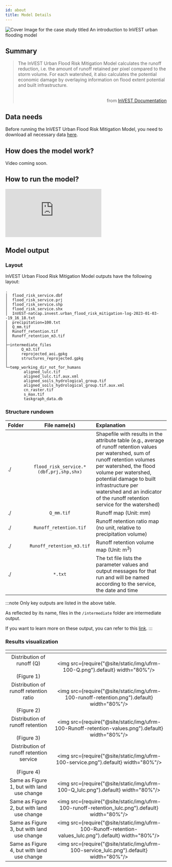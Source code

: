 ```yaml
---
id: about
title: Model Details
---
```


![Cover Image for the case study titled `An introduction to InVEST urban flooding model`](../../static/img/banner-image-invest-flooding.png)


## Summary

> The InVEST Urban Flood Risk Mitigation Model calculates the runoff reduction, i.e. the amount of runoff retained per pixel compared to the storm volume. For each watershed, it also calculates the potential economic damage by overlaying information on flood extent potential and built infrastructure. <br /> <br /> <p align="right">from [InVEST Documentation](https://invest-userguide.readthedocs.io/en/latest/urban_flood_mitigation.html)</p>

## Data needs

Before running the InVEST Urban Flood Risk Mitigation Model, you need to download all necessary data [here](./Data-InVEST-Urban-Flooding.mdx).

## How does the model work?
Video coming soon.


## How to run the model?  

<iframe
  class="video"
  src="https://www.youtube.com/watch?v=vN8P3FzHoJM"
  frameborder="0"
  allow="accelerometer; autoplay; encrypted-media; gyroscope;"
  allowfullscreen>
</iframe>

## Model output 

### Layout
InVEST Urban Flood Risk Mitigation Model outputs have the following layout:

```
.
│  flood_risk_service.dbf
│  flood_risk_service.prj
│  flood_risk_service.shp
│  flood_risk_service.shx
│  InVEST-natcap.invest.urban_flood_risk_mitigation-log-2023-01-03--19_16_18.txt
│  precipitation=100.txt
│  Q_mm.tif
│  Runoff_retention.tif
│  Runoff_retention_m3.tif
│
├─intermediate_files
│      Q_m3.tif
│      reprojected_aoi.gpkg
│      structures_reprojected.gpkg
│
└─temp_working_dir_not_for_humans
        aligned_lulc.tif
        aligned_lulc.tif.aux.xml
        aligned_soils_hydrological_group.tif
        aligned_soils_hydrological_group.tif.aux.xml
        cn_raster.tif
        s_max.tif
        taskgraph_data.db
```  

### Structure rundown
| Folder   | File name(s)                                | Explanation                               |
| :------- | :------------------------------------------:| :---------------------------------------- |
| ./       | `flood_risk_service.*(dbf,prj,shp,shx)`     | Shapefile with results in the attribute table (e.g., average of runoff retention values per watershed, sum of runoff retention volumes per watershed, the flood volume per watershed, potential damage to built infrastructure per watershed and an indicator of the runoff retention service for the watershed)  |
| ./       |  `Q_mm.tif`                                 | Runoff map (Unit: mm)  |
| ./       |  `Runoff_retention.tif`                     | Runoff retention ratio map (no unit, relative to precipitation volume)           |
| ./       |  `Runoff_retention_m3.tif`                  | Runoff retention volume map (Unit: m<sup>3</sup>) |
| ./       | `*.txt`                                     | The txt file lists the parameter values and output messages for that run and will be named according to the service, the date and time|
 

:::note
Only key outputs are listed in the above table.

As reflected by its name, files in the `/intermediate` folder are intermediate output. 

If you want to learn more on these output, you can refer to this [link](https://storage.googleapis.com/releases.naturalcapitalproject.org/invest-userguide/latest/urban_flood_mitigation.html#data-needs).
:::


### Results visualization

| <!-- -->                                                   | <!-- -->            |            
| :---------------------------------------------------------------: | :-----------------: |
| Distribution of runoff (Q) <br /> <br /> (Figure 1)               |<img src={require("@site/static/img/ufrm-100-Q.png").default} width="80%"/> |
| Distribution of runoff retention ratio <br /> <br /> (Figure 2)   |<img src={require("@site/static/img/ufrm-100-runoff-retention.png").default} width="80%"/> |
| Distribution of runoff retention <br /> <br /> (Figure 3)         |<img src={require("@site/static/img/ufrm-100-Runoff-retention-values.png").default} width="80%"/> |
| Distribution of runoff retention service <br /> <br /> (Figure 4) |<img src={require("@site/static/img/ufrm-100-service.png").default} width="80%"/> |
| Same as Figure 1, but with land use change                        |<img src={require("@site/static/img/ufrm-100-Q_lulc.png").default} width="80%"/> |
| Same as Figure 2, but with land use change             |<img src={require("@site/static/img/ufrm-100-runoff-retention_lulc.png").default} width="80%"/> |
| Same as Figure 3, but with land use change             |<img src={require("@site/static/img/ufrm-100-Runoff-retention-values_lulc.png").default} width="80%"/> |
| Same as Figure 4, but with land use change             |<img src={require("@site/static/img/ufrm-100-service_lulc.png").default} width="80%"/> |

